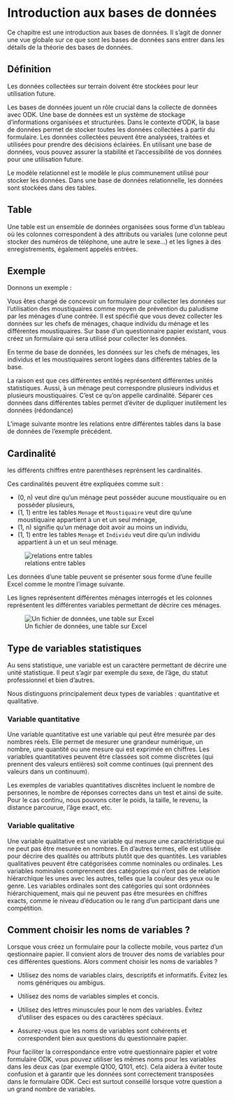 # Introduction aux bases de données

Ce chapitre est une introduction aux bases de données. Il s'agit de donner une vue globale sur ce que sont les bases de données sans entrer dans les détails de la théorie des bases de données.

## Définition

Les données collectées sur terrain doivent être stockées pour leur utilisation future.

Les bases de données jouent un rôle crucial dans la collecte de données avec ODK. Une base de données est un système de stockage d'informations organisées et structurées. Dans le contexte d'ODK, la base de données permet de stocker toutes les données collectées à partir du formulaire. Les données collectées peuvent être analysées, traitées et utilisées pour prendre des décisions éclairées. En utilisant une base de données, vous pouvez assurer la stabilité et l'accessibilité de vos données pour une utilisation future.

Le modèle relationnel est le modèle le plus communement utilisé pour stocker les données. Dans une base de données relationnelle, les données sont stockées dans des tables.

## Table

Une table est un ensemble de données organisées sous forme d'un tableau où les colonnes correspondent à des attributs ou variales (une colonne peut stocker des numéros de téléphone, une autre le sexe...) et les lignes à des enregistrements, également appelés entrées.

## Exemple

Donnons un exemple :

Vous êtes chargé de concevoir un formulaire pour collecter les données sur l'utilisation des moustiquaires comme moyen de prévention du paludisme par les ménages d'une contrée. Il est spécifié que vous devez collecter les données sur les chefs de ménages, chaque individu du ménage et les différentes moustiquaires. Sur base d'un questionnaire papier existant, vous créez un formulaire qui sera utilisé pour collecter les données.

En terme de base de données, les données sur les chefs de ménages, les individus et les moustiquaires seront logées dans différentes tables de la base.

La raison est que ces différentes entités représentent différentes unités statistiques. Aussi, à un ménage peut correspondre plusieurs individus et plusieurs moustiquaires. C'est ce qu'on appelle cardinalité. Séparer ces données dans différentes tables permet d'éviter de dupliquer inutilement les données (rédondance)

L'image suivante montre les relations entre différentes tables dans la base de données de l'exemple précédent.

## Cardinalité

les différents chiffres entre parenthèses reprénsent les cardinalités.

Ces cardinalités peuvent être expliquées comme suit :

-   (0, n) veut dire qu'un ménage peut posséder aucune moustiquaire ou en posséder plusieurs,
-   (1, 1) entre les tables `Menage` et `Moustiquaire` veut dire qu'une moustiquaire appartient à un et un seul ménage,
-   (1, n) signifie qu'un ménage doit avoir au moins un individu,
-   (1, 1) entre les tables `Menage` et `Individu` veut dire qu'un individu appartient à un et un seul ménage.

![relations entre tables](images/relation.PNG){fig-align="center"}

Les données d'une table peuvent se présenter sous forme d'une feuille Excel comme le montre l'image suivante.

Les lignes représentent différentes ménages interrogés et les colonnes représentent les différentes variables permettant de décrire ces ménages.

![Un fichier de données, une table sur Excel](images/table.PNG){fig-align="center"}

## Type de variables statistiques

Au sens statistique, une variable est un caractère permettant de décrire une unité statistique. Il peut s'agir par exemple du sexe, de l'âge, du statut professionnel et bien d'autres.

Nous distinguons principalement deux types de variables : quantitative et qualitative.

### Variable quantitative

Une variable quantitative est une variable qui peut être mesurée par des nombres réels. Elle permet de mesurer une grandeur numérique, un nombre, une quantité ou une mesure qui est exprimée en chiffres. Les variables quantitatives peuvent être classées soit comme discrètes (qui prennent des valeurs entières) soit comme continues (qui prennent des valeurs dans un continuum).

Les exemples de variables quantitatives discrêtes incluent le nombre de personnes, le nombre de réponses correctes dans un test et ainsi de suite. Pour le cas continu, nous pouvons citer le poids, la taille, le revenu, la distance parcourue, l'âge exact, etc.

### Variable qualitative

Une variable qualitative est une variable qui mesure une caractéristique qui ne peut pas être mesurée en nombres. En d'autres termes, elle est utilisée pour décrire des qualités ou attributs plutôt que des quantités. Les variables qualitatives peuvent être catégorisées comme nominales ou ordinales. Les variables nominales comprennent des catégories qui n'ont pas de relation hiérarchique les unes avec les autres, telles que la couleur des yeux ou le genre. Les variables ordinales sont des catégories qui sont ordonnées hiérarchiquement, mais qui ne peuvent pas être mesurées en chiffres exacts, comme le niveau d'éducation ou le rang d'un participant dans une compétition.

## Comment choisir les noms de variables ?

Lorsque vous créez un formulaire pour la collecte mobile, vous partez d'un qestionnaire papier. Il convient alors de trouver des noms de variables pour ces différentes questions. Alors comment choisir les noms de variables ?

-   Utilisez des noms de variables clairs, descriptifs et informatifs. Évitez les noms génériques ou ambigus.

-   Utilisez des noms de variables simples et concis.

-   Utilisez des lettres minuscules pour le nom des variables. Évitez d'utiliser des espaces ou des caractères spéciaux.

-   Assurez-vous que les noms de variables sont cohérents et correspondent bien aux questions du questionnaire papier.

Pour faciliter la correspondance entre votre questionnaire papier et votre formulaire ODK, vous pouvez utiliser les mêmes noms pour les variables dans les deux cas (par exemple Q100, Q101, etc). Cela aidera à éviter toute confusion et à garantir que les données sont correctement transposées dans le formulaire ODK. Ceci est surtout conseillé lorsque votre question a un grand nombre de variables.

